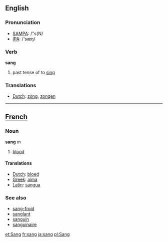==English==
=== Pronunciation ===
*[[w:SAMPA|SAMPA]]: /"s{N/
*[[w:IPA|IPA]]: /'sæŋ/

=== Verb ===

'''sang'''

# past tense of to [[sing]]

=== Translations ===
*[[Dutch]]: [[zong]], [[zongen]]

----

==[[French]]==
===Noun===
'''sang''' ''m''
# [[blood]]
====Translations====

*[[Dutch]]: [[bloed]]
*[[Greek]]: [[aima]]
*[[Latin]]: [[sangua]]

===See also===
*[[sang-froid]]
*[[sanglant]]
*[[sanguin]]
*[[sanguinaire]]

[[et:Sang]]
[[fr:sang]]
[[ja:sang]]
[[pl:Sang]]